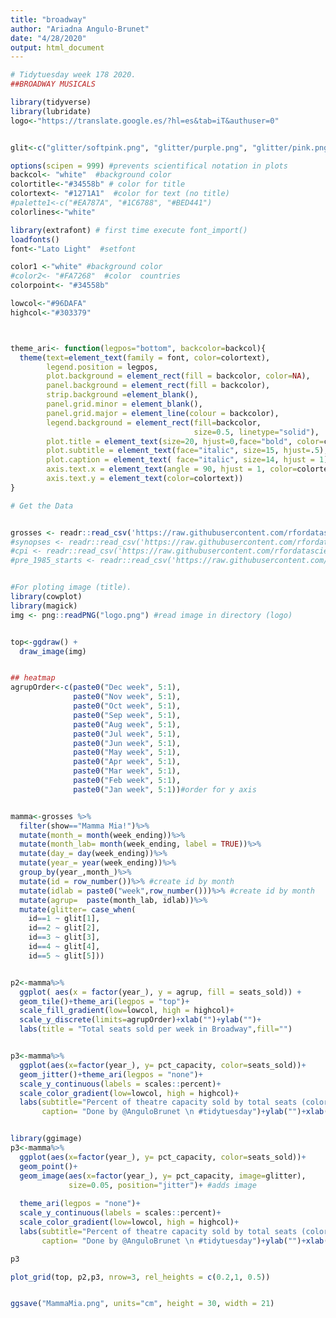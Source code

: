 ```yaml
---
title: "broadway"
author: "Ariadna Angulo-Brunet"
date: "4/28/2020"
output: html_document
---
```


```r

# Tidytuesday week 178 2020. 
##BROADWAY MUSICALS

library(tidyverse)
library(lubridate)
logo<-"https://translate.google.es/?hl=es&tab=iT&authuser=0"


glit<-c("glitter/softpink.png", "glitter/purple.png", "glitter/pink.png", "glitter/blue.png", "glitter/blue.png")

options(scipen = 999) #prevents scientifical notation in plots
backcol<- "white"  #background color
colortitle<-"#34558b" # color for title
colortext<- "#1271A1"  #color for text (no title)
#palette1<-c("#EA787A", "#1C6788", "#BED441")
colorlines<-"white"

library(extrafont) # first time execute font_import()
loadfonts()
font<-"Lato Light"  #setfont

color1 <-"white" #background color
#color2<- "#FA7268"  #color  countries
colorpoint<- "#34558b" 

lowcol<-"#96DAFA"
highcol<-"#303379"



theme_ari<- function(legpos="bottom", backcolor=backcol){  
  theme(text=element_text(family = font, color=colortext),
        legend.position = legpos, 
        plot.background = element_rect(fill = backcolor, color=NA), 
        panel.background = element_rect(fill = backcolor),
        strip.background =element_blank(),
        panel.grid.minor = element_blank(),
        panel.grid.major = element_line(colour = backcolor),
        legend.background = element_rect(fill=backcolor,
                                         size=0.5, linetype="solid"),
        plot.title = element_text(size=20, hjust=0,face="bold", color=colortext), 
        plot.subtitle = element_text(face="italic", size=15, hjust=.5), 
        plot.caption = element_text( face="italic", size=14, hjust = 1), 
        axis.text.x = element_text(angle = 90, hjust = 1, color=colortext),
        axis.text.y = element_text(color=colortext))
}

# Get the Data


grosses <- readr::read_csv('https://raw.githubusercontent.com/rfordatascience/tidytuesday/master/data/2020/2020-04-28/grosses.csv', guess_max = 40000)
#synopses <- readr::read_csv('https://raw.githubusercontent.com/rfordatascience/tidytuesday/master/data/2020/2020-04-28/synopses.csv')
#cpi <- readr::read_csv('https://raw.githubusercontent.com/rfordatascience/tidytuesday/master/data/2020/2020-04-28/cpi.csv')
#pre_1985_starts <- readr::read_csv('https://raw.githubusercontent.com/rfordatascience/tidytuesday/master/data/2020/2020-04-28/pre-1985-starts.csv')


#For ploting image (title). 
library(cowplot)
library(magick)
img <- png::readPNG("logo.png") #read image in directory (logo)


top<-ggdraw() + 
  draw_image(img) 


## heatmap
agrupOrder<-c(paste0("Dec week", 5:1),
              paste0("Nov week", 5:1),
              paste0("Oct week", 5:1),
              paste0("Sep week", 5:1),
              paste0("Aug week", 5:1),
              paste0("Jul week", 5:1),
              paste0("Jun week", 5:1),
              paste0("May week", 5:1),
              paste0("Apr week", 5:1),
              paste0("Mar week", 5:1),
              paste0("Feb week", 5:1),
              paste0("Jan week", 5:1))#order for y axis


mamma<-grosses %>%
  filter(show=="Mamma Mia!")%>%
  mutate(month_= month(week_ending))%>%
  mutate(month_lab= month(week_ending, label = TRUE))%>%
  mutate(day_= day(week_ending))%>%
  mutate(year_= year(week_ending))%>%
  group_by(year_,month_)%>%
  mutate(id = row_number())%>% #create id by month
  mutate(idlab = paste0("week",row_number()))%>% #create id by month
  mutate(agrup=  paste(month_lab, idlab))%>%
  mutate(glitter= case_when(
    id==1 ~ glit[1],
    id==2 ~ glit[2],
    id==3 ~ glit[3],
    id==4 ~ glit[4],
    id==5 ~ glit[5]))


p2<-mamma%>%
  ggplot( aes(x = factor(year_), y = agrup, fill = seats_sold)) +
  geom_tile()+theme_ari(legpos = "top")+
  scale_fill_gradient(low=lowcol, high = highcol)+
  scale_y_discrete(limits=agrupOrder)+xlab("")+ylab("")+
  labs(title = "Total seats sold per week in Broadway",fill="")


p3<-mamma%>%
  ggplot(aes(x=factor(year_), y= pct_capacity, color=seats_sold))+
  geom_jitter()+theme_ari(legpos = "none")+
  scale_y_continuous(labels = scales::percent)+
  scale_color_gradient(low=lowcol, high = highcol)+
  labs(subtitle="Percent of theatre capacity sold by total seats (color)",
       caption= "Done by @AnguloBrunet \n #tidytuesday")+ylab("")+xlab("")


library(ggimage)
p3<-mamma%>%
  ggplot(aes(x=factor(year_), y= pct_capacity, color=seats_sold))+
  geom_point()+
  geom_image(aes(x=factor(year_), y= pct_capacity, image=glitter), 
             size=0.05, position="jitter")+ #adds image
  
  theme_ari(legpos = "none")+
  scale_y_continuous(labels = scales::percent)+
  scale_color_gradient(low=lowcol, high = highcol)+
  labs(subtitle="Percent of theatre capacity sold by total seats (color)",
       caption= "Done by @AnguloBrunet \n #tidytuesday")+ylab("")+xlab("")

p3

plot_grid(top, p2,p3, nrow=3, rel_heights = c(0.2,1, 0.5))


ggsave("MammaMia.png", units="cm", height = 30, width = 21)


```
